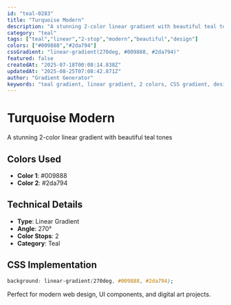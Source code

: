 ```yaml
---
id: "teal-0283"
title: "Turquoise Modern"
description: "A stunning 2-color linear gradient with beautiful teal tones"
category: "teal"
tags: ["teal","linear","2-stop","modern","beautiful","design"]
colors: ["#009888","#2da794"]
cssGradient: "linear-gradient(270deg, #009888, #2da794)"
featured: false
createdAt: "2025-07-18T00:08:14.838Z"
updatedAt: "2025-08-25T07:08:42.871Z"
author: "Gradient Generator"
keywords: "teal gradient, linear gradient, 2 colors, CSS gradient, design, #009888, #2da794"
---
```


# Turquoise Modern

A stunning 2-color linear gradient with beautiful teal tones

## Colors Used
- **Color 1**: #009888
- **Color 2**: #2da794

## Technical Details
- **Type**: Linear Gradient
- **Angle**: 270°
- **Color Stops**: 2
- **Category**: Teal

## CSS Implementation
```css
background: linear-gradient(270deg, #009888, #2da794);
```

Perfect for modern web design, UI components, and digital art projects.
